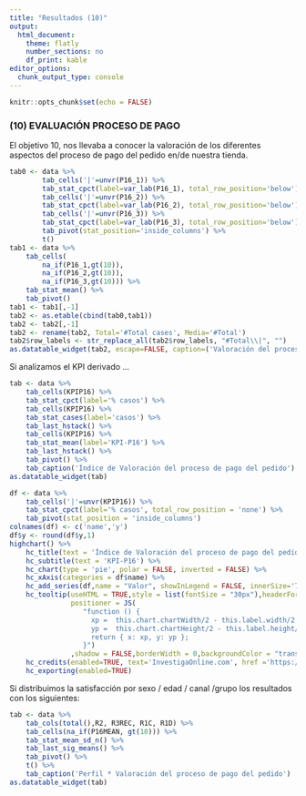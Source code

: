 ```yaml
---
title: "Resultados (10)"
output: 
  html_document: 
    theme: flatly
    number_sections: no
    df_print: kable
editor_options: 
  chunk_output_type: console
---
```


```r
knitr::opts_chunk$set(echo = FALSE)
```

### (10) EVALUACIÓN PROCESO DE PAGO

El objetivo 10, nos llevaba a conocer la valoración de los diferentes aspectos del proceso de pago del pedido en/de nuestra tienda.

```r
tab0 <- data %>%
        tab_cells('|'=unvr(P16_1)) %>% 
        tab_stat_cpct(label=var_lab(P16_1), total_row_position='below') %>%
        tab_cells('|'=unvr(P16_2)) %>% 
        tab_stat_cpct(label=var_lab(P16_2), total_row_position='below') %>%
        tab_cells('|'=unvr(P16_3)) %>% 
        tab_stat_cpct(label=var_lab(P16_3), total_row_position='below') %>%
        tab_pivot(stat_position='inside_columns') %>%
        t()
tab1 <- data %>%
    tab_cells(
        na_if(P16_1,gt(10)),
        na_if(P16_2,gt(10)),
        na_if(P16_3,gt(10))) %>% 
    tab_stat_mean() %>%
    tab_pivot()
tab1 <- tab1[,-1]
tab2 <- as.etable(cbind(tab0,tab1))
tab2 <- tab2[,-1]
tab2 <- rename(tab2, Total='#Total cases', Media='#Total')
tab2$row_labels <- str_replace_all(tab2$row_labels, "#Total\\|", "")
as.datatable_widget(tab2, escape=FALSE, caption=('Valoración del proceso de pago del pedido'))
```

Si analizamos el KPI derivado ...

```r
tab <- data %>%
	tab_cells(KPIP16) %>%
	tab_stat_cpct(label='% casos') %>%
    tab_cells(KPIP16) %>%
    tab_stat_cases(label='casos') %>%
    tab_last_hstack() %>%
    tab_cells(KPIP16) %>%
    tab_stat_mean(label='KPI-P16') %>%
    tab_last_hstack() %>%
	tab_pivot() %>%
    tab_caption('Índice de Valoración del proceso de pago del pedido')
as.datatable_widget(tab)
```

```r
df <- data %>%
	tab_cells('|'=unvr(KPIP16)) %>%
	tab_stat_cpct(label='% casos', total_row_position = 'none') %>%
	tab_pivot(stat_position = 'inside_columns')
colnames(df) <- c('name','y')
df$y <- round(df$y,1)
highchart() %>%
    hc_title(text = 'Índice de Valoración del proceso de pago del pedido') %>% 
    hc_subtitle(text = 'KPI-P16') %>% 
    hc_chart(type = 'pie', polar = FALSE, inverted = FALSE) %>% 
    hc_xAxis(categories = df$name) %>%
    hc_add_series(df,name = "Valor", showInLegend = FALSE, innerSize='75%',dataLabels = list(format="{point.name}<br>({point.y}%)"))%>%
    hc_tooltip(useHTML = TRUE,style = list(fontSize = "30px"),headerFormat = "",pointFormat = paste("<br><div style='text-align: center;'>Índice <b><br>",round(mean(data$KPIP16, na.rm = TRUE), 1),"</div>"),
               positioner = JS(
                  "function () {
                    xp =  this.chart.chartWidth/2 - this.label.width/2
                    yp =  this.chart.chartHeight/2 - this.label.height/2
                    return { x: xp, y: yp };
                  }")
               ,shadow = FALSE,borderWidth = 0,backgroundColor = "transparent",hideDelay = 9999) %>%
    hc_credits(enabled=TRUE, text='InvestigaOnline.com', href ='https://www.investigaonline.com') %>%
    hc_exporting(enabled=TRUE)
```

Si distribuimos la satisfacción por sexo / edad / canal /grupo los resultados con los siguientes:

```r
tab <- data %>%
    tab_cols(total(),R2, R3REC, R1C, R1D) %>%
    tab_cells(na_if(P16MEAN, gt(10))) %>%
    tab_stat_mean_sd_n() %>%
    tab_last_sig_means() %>%
	tab_pivot() %>%
    t() %>%
    tab_caption('Perfil * Valoración del proceso de pago del pedido')
as.datatable_widget(tab)
```
